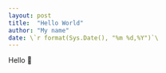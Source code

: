 ```yaml
---
layout: post
title:  "Hello World"
author: "My name"
date: \`r format(Sys.Date(), "%m %d,%Y")`\
---
```

Hello
🥇
